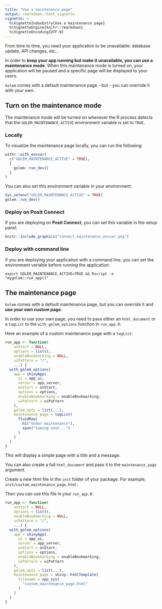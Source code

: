 ```yaml
---
title: "Use a maintenance page"
output: rmarkdown::html_vignette
vignette: >
  %\VignetteIndexEntry{Use a maintenance page}
  %\VignetteEngine{knitr::rmarkdown}
  %\VignetteEncoding{UTF-8}
---
```


From time to time, you need your application to be unavailable: database update, API changes, etc... 

In order to **keep your app running but make it unavailable, you can use a maintenance mode**. When this maintenance mode is turned on, your application will be paused and a specific page will be displayed to your users.

`Golem` comes with a default maintenance page - but - you can override it with your own.

## Turn on the maintenance mode

The maintenance mode will be turned on whenever the R process detects that the `GOLEM_MAINTENANCE_ACTIVE` environment variable is set to `TRUE`.

### Locally

To visualize the maintenance page locally, you can run the following:

```r
withr::with_envvar(
  c("GOLEM_MAINTENANCE_ACTIVE" = TRUE),
  {
    golem::run_dev()
  }
)
```

You can also set this environment variable in your environment:

```r
Sys.setenv("GOLEM_MAINTENANCE_ACTIVE" = TRUE)
golem::run_dev()
```

### Deploy on Posit Connect

If you are deploying on **Posit Connect**, you can set this variable in the setup panel.

```r
knitr::include_graphics("connect_maintenance_envvar.png")
```

### Deploy with command line

If you are deploying your application with a command line, you can set the environment variable before running the application:

```
export GOLEM_MAINTENANCE_ACTIVE=TRUE && Rscript -e "mygolem::run_app()"
```

## The maintenance page

`Golem` comes with a default maintenance page, but you can override it and **use your own custom page**.

In order to use your own page, you need to pass either an `html_document` or a `tagList` to the `with_golem_options` function in `run_app.R`:

Here an example of a custom maintenance page with a `tagList`:

```r
run_app <- function(
    onStart = NULL,
    options = list(),
    enableBookmarking = NULL,
    uiPattern = "/",
    ...) {
  with_golem_options(
    app = shinyApp(
      ui = app_ui,
      server = app_server,
      onStart = onStart,
      options = options,
      enableBookmarking = enableBookmarking,
      uiPattern = uiPattern
    ),
    golem_opts = list(...),
    maintenance_page = tagList(
      fluidRow(
        h1("Under maintenance"),
        span("Coming soon...")
      )
    )
  )
}
```

This will display a simple page with a title and a message.

You can also create a full `html_document` and pass it to the `maintenance_page` argument.

Create a new html file in the `inst` folder of your package. For example, `inst/custom_maintenance_page.html`:

Then you can use this file in your `run_app.R`:

```r
run_app <- function(
    onStart = NULL,
    options = list(),
    enableBookmarking = NULL,
    uiPattern = "/",
    ...) {
  with_golem_options(
    app = shinyApp(
      ui = app_ui,
      server = app_server,
      onStart = onStart,
      options = options,
      enableBookmarking = enableBookmarking,
      uiPattern = uiPattern
    ),
    golem_opts = list(...),
    maintenance_page = shiny::htmlTemplate(
      filename = app_sys(
        "custom_maintenance_page.html"
      )
    )
  )
}
```
